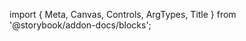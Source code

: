 ﻿import { Meta, Canvas, Controls, ArgTypes, Title } from '@storybook/addon-docs/blocks';

<Meta of={MarqueeStories}/>
<Title/>

<Canvas of={MarqueeStories.Default} sourceState={"none"} withToolbar={true}/>
<Controls/>

## Components
### Marquee
<ArgTypes of={MarqueeStories}/>
